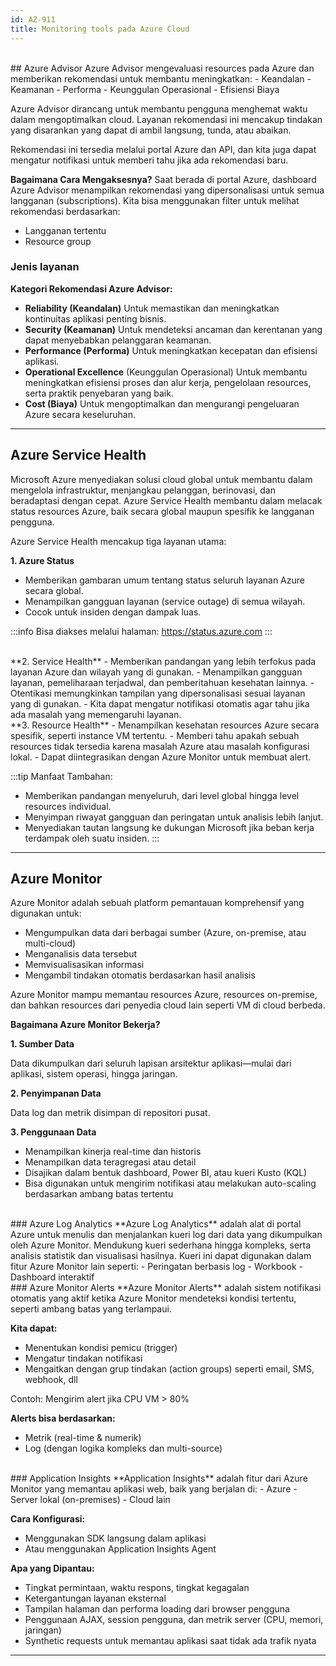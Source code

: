 ```yaml
---
id: AZ-911
title: Monitoring tools pada Azure Cloud
---
```


<br/>
## Azure Advisor
Azure Advisor mengevaluasi resources pada Azure dan memberikan rekomendasi untuk membantu meningkatkan:
- Keandalan
- Keamanan
- Performa
- Keunggulan Operasional
- Efisiensi Biaya

Azure Advisor dirancang untuk membantu pengguna menghemat waktu dalam mengoptimalkan cloud.
Layanan rekomendasi ini mencakup tindakan yang disarankan yang dapat di ambil langsung, tunda, atau abaikan.

Rekomendasi ini tersedia melalui portal Azure dan API, dan kita juga dapat mengatur notifikasi untuk memberi tahu jika ada rekomendasi baru.

**Bagaimana Cara Mengaksesnya?**
Saat berada di portal Azure, dashboard Azure Advisor menampilkan rekomendasi yang dipersonalisasi untuk semua langganan (subscriptions). 
Kita bisa menggunakan filter untuk melihat rekomendasi berdasarkan:
- Langganan tertentu
- Resource group

### Jenis layanan

**Kategori Rekomendasi Azure Advisor:**
- **Reliability (Keandalan)**
  Untuk memastikan dan meningkatkan kontinuitas aplikasi penting bisnis.
- **Security (Keamanan)**
  Untuk mendeteksi ancaman dan kerentanan yang dapat menyebabkan pelanggaran keamanan.
- **Performance (Performa)**
  Untuk meningkatkan kecepatan dan efisiensi aplikasi.
- **Operational Excellence** (Keunggulan Operasional)
  Untuk membantu meningkatkan efisiensi proses dan alur kerja, pengelolaan resources, serta praktik penyebaran yang baik.
- **Cost (Biaya)**
  Untuk mengoptimalkan dan mengurangi pengeluaran Azure secara keseluruhan.

---------------------------------------------------------------------------------------------------------------------------------------------------

## Azure Service Health
Microsoft Azure menyediakan solusi cloud global untuk membantu dalam mengelola infrastruktur, menjangkau pelanggan, berinovasi, dan beradaptasi dengan cepat. 
Azure Service Health membantu dalam melacak status resources Azure, baik secara global maupun spesifik ke langganan pengguna. 

Azure Service Health mencakup tiga layanan utama:

**1. Azure Status**
- Memberikan gambaran umum tentang status seluruh layanan Azure secara global.
- Menampilkan gangguan layanan (service outage) di semua wilayah.
- Cocok untuk insiden dengan dampak luas.

:::info
Bisa diakses melalui halaman: https://status.azure.com
:::

<br/>
**2. Service Health**
- Memberikan pandangan yang lebih terfokus pada layanan Azure dan wilayah yang di gunakan.
- Menampilkan gangguan layanan, pemeliharaan terjadwal, dan pemberitahuan kesehatan lainnya.
- Otentikasi memungkinkan tampilan yang dipersonalisasi sesuai layanan yang di gunakan.
- Kita dapat mengatur notifikasi otomatis agar tahu jika ada masalah yang memengaruhi layanan.

<br/>
**3. Resource Health**
- Menampilkan kesehatan resources Azure secara spesifik, seperti instance VM tertentu.
- Memberi tahu apakah sebuah resources tidak tersedia karena masalah Azure atau masalah konfigurasi lokal.
- Dapat diintegrasikan dengan Azure Monitor untuk membuat alert.

:::tip Manfaat Tambahan:
- Memberikan pandangan menyeluruh, dari level global hingga level resources individual.
- Menyimpan riwayat gangguan dan peringatan untuk analisis lebih lanjut.
- Menyediakan tautan langsung ke dukungan Microsoft jika beban kerja terdampak oleh suatu insiden.
:::

---------------------------------------------------------------------------------------------------------------------------------------------------

## Azure Monitor

Azure Monitor adalah sebuah platform pemantauan komprehensif yang digunakan untuk:
- Mengumpulkan data dari berbagai sumber (Azure, on-premise, atau multi-cloud)
- Menganalisis data tersebut
- Memvisualisasikan informasi
- Mengambil tindakan otomatis berdasarkan hasil analisis

Azure Monitor mampu memantau resources Azure, resources on-premise, dan bahkan resources dari penyedia cloud lain seperti VM di cloud berbeda.

**Bagaimana Azure Monitor Bekerja?**

**1. Sumber Data**

Data dikumpulkan dari seluruh lapisan arsitektur aplikasi—mulai dari aplikasi, sistem operasi, hingga jaringan.

**2. Penyimpanan Data**

Data log dan metrik disimpan di repositori pusat.

**3. Penggunaan Data**
- Menampilkan kinerja real-time dan historis
- Menampilkan data teragregasi atau detail
- Disajikan dalam bentuk dashboard, Power BI, atau kueri Kusto (KQL)
- Bisa digunakan untuk mengirim notifikasi atau melakukan auto-scaling berdasarkan ambang batas tertentu

<br/>
### Azure Log Analytics
**Azure Log Analytics** adalah alat di portal Azure untuk menulis dan menjalankan kueri log dari data yang dikumpulkan oleh Azure Monitor. 
Mendukung kueri sederhana hingga kompleks, serta analisis statistik dan visualisasi hasilnya.
Kueri ini dapat digunakan dalam fitur Azure Monitor lain seperti:
- Peringatan berbasis log
- Workbook
- Dashboard interaktif

<br/>
### Azure Monitor Alerts
**Azure Monitor Alerts** adalah sistem notifikasi otomatis yang aktif ketika Azure Monitor mendeteksi kondisi tertentu, seperti ambang batas yang terlampaui.

**Kita dapat:**
- Menentukan kondisi pemicu (trigger)
- Mengatur tindakan notifikasi
- Mengaitkan dengan grup tindakan (action groups) seperti email, SMS, webhook, dll

Contoh: Mengirim alert jika CPU VM > 80%

**Alerts bisa berdasarkan:**
- Metrik (real-time & numerik)
- Log (dengan logika kompleks dan multi-source)

<br/>
### Application Insights
**Application Insights** adalah fitur dari Azure Monitor yang memantau aplikasi web, baik yang berjalan di:
- Azure
- Server lokal (on-premises)
- Cloud lain

**Cara Konfigurasi:**
- Menggunakan SDK langsung dalam aplikasi
- Atau menggunakan Application Insights Agent

**Apa yang Dipantau:**
- Tingkat permintaan, waktu respons, tingkat kegagalan
- Ketergantungan layanan eksternal
- Tampilan halaman dan performa loading dari browser pengguna
- Penggunaan AJAX, session pengguna, dan metrik server (CPU, memori, jaringan)
- Synthetic requests untuk memantau aplikasi saat tidak ada trafik nyata

---------------------------------------------------------------------------------------------------------------------------------------------------